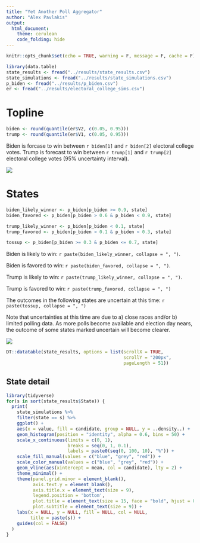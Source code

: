 ```yaml
---
title: "Yet Another Poll Aggregator"
author: "Alex Pavlakis"
output: 
  html_document:
    theme: cerulean
    code_folding: hide
---
```



<style>
.table-fixed-header tbody{
  display:block;
  overflow:auto;
  height:400px;
  width:100%;
}
.table-fixed-header thead tr{
  display:table-header-group;
  height:100%;
}
</style>

```r
knitr::opts_chunk$set(echo = TRUE, warning = F, message = F, cache = F)
```


```r
library(data.table)
state_results <- fread("../results/state_results.csv")
state_simulations <- fread("../results/state_simulations.csv")
p_biden <- fread("../results/p_biden.csv")
er <- fread("../results/electoral_college_sims.csv")

```

# Topline

```r
biden <- round(quantile(er$V2, c(0.05, 0.95)))
trump <- round(quantile(er$V1, c(0.05, 0.95)))
```

Biden is forcase to win between `r biden[1]` and `r biden[2]` electoral college votes.  Trump is forecast to win between `r trump[1]` and `r trump[2]` electoral college votes (95% uncertainty interval).


<p align="center">

<img src="../results/ec_distributions.png">

</p>


# States

```r
biden_likely_winner <- p_biden[p_biden >= 0.9, state]
biden_favored <- p_biden[p_biden > 0.6 & p_biden < 0.9, state]

trump_likely_winner <- p_biden[p_biden < 0.1, state]
trump_favored <- p_biden[p_biden > 0.1 & p_biden < 0.3, state]

tossup <- p_biden[p_biden >= 0.3 & p_biden <= 0.7, state]
```

Biden is likely to win: `r paste(biden_likely_winner, collapse = ", ")`.

Biden is favored to win: `r paste(biden_favored, collapse = ", ")`.



Trump is likely to win: `r paste(trump_likely_winner, collapse = ", ")`.

Trump is favored to win: `r paste(trump_favored, collapse = ", ")`

The outcomes in the following states are uncertain at this time: `r paste(tossup, collapse = ", ")`

Note that uncertainties at this time are due to a) close races and/or b) limited polling data.  As more polls become available and election day nears, the outcome of some states marked uncertain will become clearer.

<p align="center">

<img src="../results/state_distributions.png">

</p>


```r
DT::datatable(state_results, options = list(scrollX = TRUE, 
                                            scrollY = "200px",
                                            pageLength = 51))
```


## State detail

```r
library(tidyverse)
for(s in sort(state_results$State)) {
  print(
    state_simulations %>%
    filter(state == s) %>%
    ggplot() + 
    aes(x = value, fill = candidate, group = NULL, y = ..density..) +
    geom_histogram(position = "identity", alpha = 0.6, bins = 50) +
    scale_x_continuous(limits = c(0, 1),
                       breaks = seq(0, 1, 0.1),
                       labels = paste0(seq(0, 100, 10), "%")) +
    scale_fill_manual(values = c("blue", "grey", "red")) +
    scale_color_manual(values = c("blue", "grey", "red")) +
    geom_vline(aes(xintercept = mean, col = candidate), lty = 2) +
    theme_minimal() +
    theme(panel.grid.minor = element_blank(),
          axis.text.y = element_blank(),
          axis.title.x = element_text(size = 9),
          legend.position = 'bottom',
          plot.title = element_text(size = 15, face = "bold", hjust = 0.5),
          plot.subtitle = element_text(size = 9)) +
    labs(x = NULL, y = NULL, fill = NULL, col = NULL,
         title = paste(s)) +
    guides(col = FALSE)
  )
}
```
